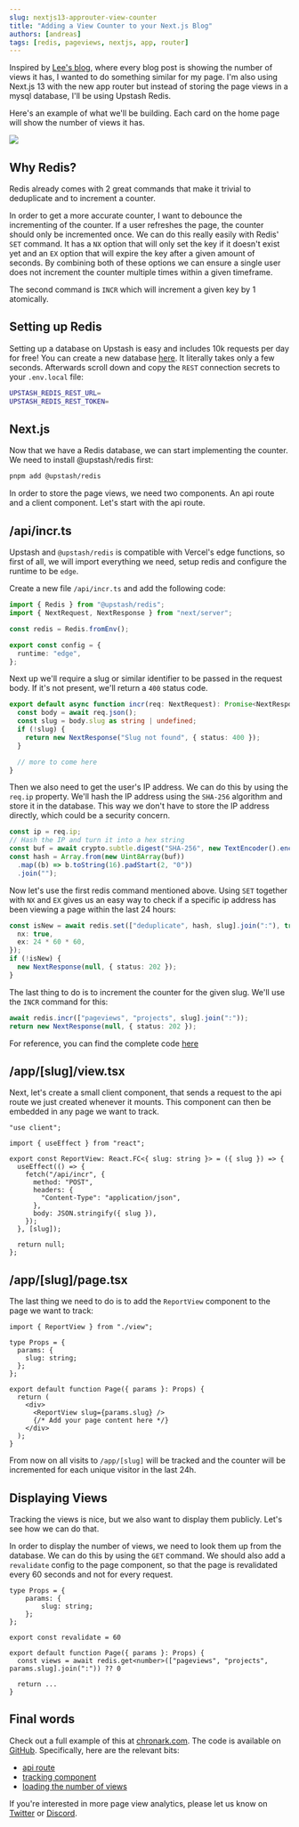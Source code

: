 ```yaml
---
slug: nextjs13-approuter-view-counter
title: "Adding a View Counter to your Next.js Blog"
authors: [andreas]
tags: [redis, pageviews, nextjs, app, router]
---
```


Inspired by [Lee's blog](https://leerob.io/blog), where every blog post is
showing the number of views it has, I wanted to do something similar for my
page. I'm also using Next.js 13 with the new app router but instead of storing
the page views in a mysql database, I'll be using Upstash Redis.

Here's an example of what we'll be building.
Each card on the home page will show the number of views it has.

![](/blog/nextjs13-approuter-view-counter/preview.png)

## Why Redis?

Redis already comes with 2 great commands that make it trivial to deduplicate
and to increment a counter.

In order to get a more accurate counter, I want to debounce the incrementing of
the counter. If a user refreshes the page, the counter should only be
incremented once. We can do this really easily with Redis' `SET` command. It has
a `NX` option that will only set the key if it doesn't exist yet and an `EX`
option that will expire the key after a given amount of seconds. By combining
both of these options we can ensure a single user does not increment the counter
multiple times within a given timeframe.

The second command is `INCR` which will increment a given key by 1 atomically.

## Setting up Redis

Setting up a database on Upstash is easy and includes 10k requests per day
for free! You can create a new database
[here](https://console.upstash.com?new=true). It literally takes only a few
seconds. Afterwards scroll down and copy the `REST` connection
secrets to your `.env.local` file:

```bash title=".env.local"
UPSTASH_REDIS_REST_URL=
UPSTASH_REDIS_REST_TOKEN=
```

## Next.js

Now that we have a Redis database, we can start implementing the counter. We need to install @upstash/redis first:

```bash
pnpm add @upstash/redis
```

In order to store the page views, we need two components. An api route and a
client component. Let's start with the api route.

## /api/incr.ts

Upstash and `@upstash/redis` is compatible with Vercel's edge functions, so
first of all, we will import everything we need, setup redis and configure the
runtime to be `edge`.

Create a new file `/api/incr.ts` and add the following code:

```ts title="/api/incr.ts" {1,7}
import { Redis } from "@upstash/redis";
import { NextRequest, NextResponse } from "next/server";

const redis = Redis.fromEnv();

export const config = {
  runtime: "edge",
};
```

Next up we'll require a slug or similar identifier to be passed in the request
body. If it's not present, we'll return a `400` status code.

```ts title="/api/incr.ts" {2,5}
export default async function incr(req: NextRequest): Promise<NextResponse> {
  const body = await req.json();
  const slug = body.slug as string | undefined;
  if (!slug) {
    return new NextResponse("Slug not found", { status: 400 });
  }

  // more to come here
}
```

Then we also need to get the user's IP address. We can do this by using the
`req.ip` property. We'll hash the IP address using the `SHA-256` algorithm and
store it in the database. This way we don't have to store the IP address
directly, which could be a security concern.

```ts title="/api/incr.ts" {3,5}
const ip = req.ip;
// Hash the IP and turn it into a hex string
const buf = await crypto.subtle.digest("SHA-256", new TextEncoder().encode(ip));
const hash = Array.from(new Uint8Array(buf))
  .map((b) => b.toString(16).padStart(2, "0"))
  .join("");
```

Now let's use the first redis command mentioned above. Using `SET` together with
`NX` and `EX` gives us an easy way to check if a specific ip address has been
viewing a page within the last 24 hours:

```ts title="/api/incr.ts" {4,5}
const isNew = await redis.set(["deduplicate", hash, slug].join(":"), true, {
  nx: true,
  ex: 24 * 60 * 60,
});
if (!isNew) {
  new NextResponse(null, { status: 202 });
}
```

The last thing to do is to increment the counter for the given slug. We'll use
the `INCR` command for this:

```ts title="/api/incr.ts" {2}
await redis.incr(["pageviews", "projects", slug].join(":"));
return new NextResponse(null, { status: 202 });
```

For reference, you can find the complete code
[here](https://github.com/chronark/chronark.com/blob/main/pages/api/incr.ts)

## /app/[slug]/view.tsx

Next, let's create a small client component, that sends a request to the api route we just created whenever it mounts. This component can then be embedded in any page we want to track.

```tsx title="/app/[slug]/view.tsx"
"use client";

import { useEffect } from "react";

export const ReportView: React.FC<{ slug: string }> = ({ slug }) => {
  useEffect(() => {
    fetch("/api/incr", {
      method: "POST",
      headers: {
        "Content-Type": "application/json",
      },
      body: JSON.stringify({ slug }),
    });
  }, [slug]);

  return null;
};
```

## /app/[slug]/page.tsx

The last thing we need to do is to add the `ReportView` component to the page we want to track:

```tsx title="/app/[slug]/page.tsx"
import { ReportView } from "./view";

type Props = {
  params: {
    slug: string;
  };
};

export default function Page({ params }: Props) {
  return (
    <div>
      <ReportView slug={params.slug} />
      {/* Add your page content here */}
    </div>
  );
}
```

From now on all visits to `/app/[slug]` will be tracked and the counter will be incremented for each unique visitor in the last 24h.

## Displaying Views

Tracking the views is nice, but we also want to display them publicly. Let's see how we can do that.

In order to display the number of views, we need to look them up from the database. We can do this by using the `GET` command. We should also add a `revalidate` config to the page component, so that the page is revalidated every 60 seconds and not for every request.

```tsx title="/app/[slug]/page.tsx"
type Props = {
	params: {
		slug: string;
	};
};

export const revalidate = 60

export default function Page({ params }: Props) {
  const views = await redis.get<number>(["pageviews", "projects", params.slug].join(":")) ?? 0

  return ...
}
```

## Final words

Check out a full example of this at [chronark.com](https://chronark.com). The code is available on [GitHub](https://github.com/chronark/chronark.com).
Specifically, here are the relevant bits:

- [api route](https://github.com/chronark/chronark.com/blob/main/pages/api/incr.ts)
- [tracking component](https://github.com/chronark/chronark.com/blob/main/app/projects/%5Bslug%5D/view.tsx)
- [loading the number of views](https://github.com/chronark/chronark.com/blob/fa3e5f043362fa3e26c2b10b0ae3b9383c45f29c/app/projects/%5Bslug%5D/page.tsx#L35)

If you're interested in more page view analytics, please let us know on [Twitter](https://twitter.com/upstash) or [Discord](https://discord.gg/w9SenAtbme).
